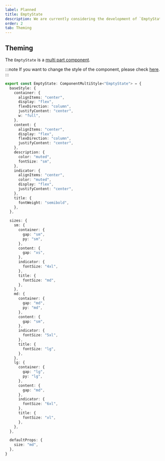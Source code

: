 ```yaml
---
label: Planned
title: EmptyState
description: We are currently considering the development of `EmptyState`.
order: 2
tab: Theming
---
```


## Theming

The `EmptyState` is a [multi part component](/styled-system/theming/component-styles#multi-part-components).

:::note
If you want to change the style of the component, please check [here](/styled-system/theming/customize-theme#changing-the-style-of-components).
:::

```ts
export const EmptyState: ComponentMultiStyle<"EmptyState"> = {
  baseStyle: {
    container: {
      alignItems: "center",
      display: "flex",
      flexDirection: "column",
      justifyContent: "center",
      w: "full",
    },
    content: {
      alignItems: "center",
      display: "flex",
      flexDirection: "column",
      justifyContent: "center",
    },
    description: {
      color: "muted",
      fontSize: "sm",
    },
    indicator: {
      alignItems: "center",
      color: "muted",
      display: "flex",
      justifyContent: "center",
    },
    title: {
      fontWeight: "semibold",
    },
  },

  sizes: {
    sm: {
      container: {
        gap: "sm",
        py: "sm",
      },
      content: {
        gap: "xs",
      },
      indicator: {
        fontSize: "4xl",
      },
      title: {
        fontSize: "md",
      },
    },
    md: {
      container: {
        gap: "md",
        py: "md",
      },
      content: {
        gap: "sm",
      },
      indicator: {
        fontSize: "5xl",
      },
      title: {
        fontSize: "lg",
      },
    },
    lg: {
      container: {
        gap: "lg",
        py: "lg",
      },
      content: {
        gap: "md",
      },
      indicator: {
        fontSize: "6xl",
      },
      title: {
        fontSize: "xl",
      },
    },
  },

  defaultProps: {
    size: "md",
  },
}
```
